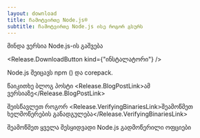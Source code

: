 ```yaml
---
layout: download
title: ჩამოტვირთე Node.js®
subtitle: ჩამოტვირთე Node.js ისე როგორ გსურს
---
```


<section>
  მინდა <Release.VersionDropdown /> ვერსია Node.js-ის <Release.OperatingSystemDropdown exclude={["LINUX"]} /> გაშვება <Release.BitnessDropdown />

  <Release.DownloadButton kind={"ინსტალატორი"} />
</section>

<section>
  Node.js შეიცავს <LinkWithArrow href="https://npmjs.com">npm</LinkWithArrow> (<Release.NpmVersion />) და corepack.

  წაიკითხე ბლოგ პოსტი <Release.BlogPostLink>ამ ვერსიაზე</Release.BlogPostLink>

  შეისწავლეთ როგორ <Release.VerifyingBinariesLink>შეამოწმეთ ხელმოწერების განადგულება</Release.VerifyingBinariesLink>

  შეამოწმეთ ყველა შესყიდვადი Node.js <LinkWithArrow href="https://nodejs.org/dist/">გადმოწერილი ოფციები</LinkWithArrow>
</section>
